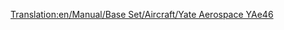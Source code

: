 [[Translation:en/Manual/Base Set/Aircraft/Yate Aerospace YAe46]]

{{nl/Manual/Base Set/Aircraft/Vliegtuig|Name=Yate Aerospace YAe46
|Image=[[File:en/Manual/Base Set/Aircraft/BritishAerospaceBAe46.png|Yate Aerospace YAe46]]
|Cost=32.812 (65,624)
|Speed=947 km/h (592 MPH)
|Annual=3.515 (7,030)
|Designed=1980
|Lifespan=25
|Capacity=80 passagiers & 10 zakken post
|Description=Klein straalvliegtuig voor korte afstand vluchten. Goedkoop en lage onderhoudskosten, waarbij capaciteit opgeofferd wordt. Dit snelle vliegtuig werkt op kleine vliegvelden.
|Real-lifeWikilink=BAe 146
|Real-life=British Aerospace BAe146
}}
